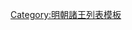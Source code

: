 {{ming|title=明朝堵陽國諸王|ed=堵陽國|head=[[成化]]七年（[[1471年]]）封。|
{{ming/title}}
{{ming/list|堵陽安僖王|[[朱同鉣]]|朱子埅、庶六子|[[1471年]]—[[1544年]]|成化七年封<ref name="a">《[[明實錄]]》</ref>。[[嘉靖]]二十三年薨<ref name="a"/>。}}
{{ming/list|堵陽榮憲王|[[朱安㶠]]|朱同鉣、庶一子|追封|封[[鎮國將軍]]。嘉靖十三年卒。以孫[[堵陽端簡王|朱勤炈]]襲封。追封王，諡榮憲。}}
{{ming/list|堵陽康裕王|[[朱睦檯]]|朱安㶠、庶一子|追封|[[正德 (明朝)|正德]]十六年封[[輔國將軍]]。嘉靖十二年卒。以子朱勤炈襲封。追封王，諡康裕。}}
{{ming/list|堵陽端簡王|[[朱勤炈]]|朱睦檯、庶一子|[[1548年]]—[[1577年]]|嘉靖二十七年襲封。[[萬曆]]五年薨。}}
{{ming/list|堵陽恭懿王|[[朱朝𰋅|朱朝{{僻字|𰋅|⿰土簿}}]]|朱勤炈、嫡一子|[[1585年]]—[[1594年]]|萬曆三年封[[长子 (封号)|長子]]。十三年襲封。二十二年薨。}}
{{ming/list|堵陽王|[[朱在𰪥|朱在{{僻字|𰪥|⿱竹鐻}}]]|朱朝{{僻字|𰋅|⿰土簿}}、庶一子|[[1612年]]—[[1648年]]|萬曆四十年襲封。[[永曆 (南明)|永曆]]二年薨。}}
{{ming/note|參考文獻}}
{{ming/note|ref}}
}}<noinclude>
[[Category:明朝諸王列表模板]]
</noinclude>